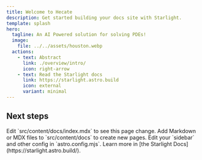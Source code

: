 ```yaml
---
title: Welcome to Hecate
description: Get started building your docs site with Starlight.
template: splash
hero:
  tagline: An AI Powered solution for solving PDEs!
  image:
    file: ../../assets/houston.webp
  actions:
    - text: Abstract
      link: ./overview/intro/
      icon: right-arrow
    - text: Read the Starlight docs
      link: https://starlight.astro.build
      icon: external
      variant: minimal
---
```




## Next steps

<CardGrid stagger>
	<Card title="Update content" icon="pencil">
		Edit `src/content/docs/index.mdx` to see this page change.
	</Card>
	<Card title="Add new content" icon="add-document">
		Add Markdown or MDX files to `src/content/docs` to create new pages.
	</Card>
	<Card title="Configure your site" icon="setting">
		Edit your `sidebar` and other config in `astro.config.mjs`.
	</Card>
	<Card title="Read the docs" icon="open-book">
		Learn more in [the Starlight Docs](https://starlight.astro.build/).
	</Card>
</CardGrid>
